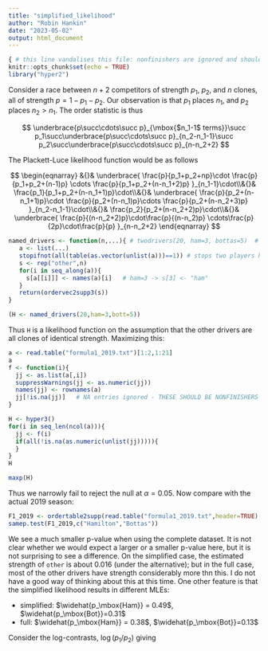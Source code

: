 ```yaml
---
title: "simplified_likelihood"
author: "Robin Hankin"
date: "2023-05-02"
output: html_document
---
```


```r
{ # this line vandalises this file: nonfinishers are ignored and should not be!
knitr::opts_chunk$set(echo = TRUE)
library("hyper2")
```

Consider a race between $n+2$ competitors of strength $p_1$, $p_2$,
and $n$ clones, all of strength $p=1-p_1-p_2$.  Our observation is
that $p_1$ places $n_1$, and $p_2$ places $n_2>n_1$.  The order
statistic is thus

$$
\underbrace{p\succ\cdots\succ p}_{\mbox{$n_1-1$ terms}}\succ p_1\succ\underbrace{p\succ\cdots\succ p}_{n_2-n_1-1}\succ p_2\succ\underbrace{p\succ\cdots\succ p}_{n-n_2+2}
$$

The Plackett-Luce likelihood function would be as follows

$$
\begin{eqnarray}
&{}&
\underbrace{
\frac{p}{p_1+p_2+np}\cdot
\frac{p}{p_1+p_2+(n-1)p}
\cdots
\frac{p}{p_1+p_2+(n-n_1+2)p}
}_{n_1-1}\cdot\\&{}&
\frac{p_1}{p_1+p_2+(n-n_1+1)p}\cdot\\&{}&
\underbrace{
\frac{p}{p_2+(n-n_1+1)p}\cdot
\frac{p}{p_2+(n-n_1)p}\cdots
\frac{p}{p_2+(n-n_2+3)p}
}_{n_2-n_1-1}\cdot\\&{}&
\frac{p_2}{p_2+(n-n_2+2)p}\cdot\\&{}&
\underbrace{
\frac{p}{(n-n_2+2)p}\cdot\frac{p}{(n-n_2)p}
\cdots\frac{p}{2p}\cdot\frac{p}{p}
}_{n-n_2+2}
\end{eqnarray}
$$



```r
named_drivers <- function(n,...){ # twodrivers(20, ham=3, bottas=5)  # NB repeats allowed!
   a <- list(...)
   stopifnot(all(table(as.vector(unlist(a)))==1)) # stops two players having the same result
   s <- rep("other",n)
   for(i in seq_along(a)){
     s[a[[i]]] <- names(a)[i]   # ham=3 -> s[3] <- "ham"
   }
   return(ordervec2supp3(s))  
}
```


```r
(H <- named_drivers(20,ham=3,bott=5))
```
      
Thus `H` is a likelihood function on the assumption that the other
drivers are all clones of identical strength.  Maximizing this:


```r
a <- read.table("formula1_2019.txt")[1:2,1:21]
a
f <- function(i){
  jj <- as.list(a[,i])
  suppressWarnings(jj <- as.numeric(jj))
  names(jj) <- rownames(a)
  jj[!is.na(jj)]   # NA entries ignored - THESE SHOULD BE NONFINISHERS
}

H <- hyper3()
for(i in seq_len(ncol(a))){
  jj <- f(i)
  if(all(!is.na(as.numeric(unlist(jj))))){
  }
}
H
```

```r
maxp(H)
```
Thus we narrowly fail to reject the null at $\alpha = 0.05$.  Now
compare with the actual 2019 season:

```r
F1_2019 <- ordertable2supp(read.table("formula1_2019.txt",header=TRUE)[,1:21])
samep.test(F1_2019,c("Hamilton","Bottas"))
```

We see a much smaller p-value when using the complete dataset.  It is
not clear whether we would expect a larger or a smaller p-value here,
but it is not surprising to see a difference.  On the simplified case,
the estimated strength of `other` is about 0.016 (under the
alternative); but in the full case, most of the other drivers have
strength considerably more thn this.  I do not have a good way of
thinking about this at this time.  One other feature is that the
simplified likelihood results in different MLEs:

* simplified: $\widehat{p_\mbox{Ham}} = 0.49$, $\widehat{p_\mbox{Bot}}=0.31$
* full: $\widehat{p_\mbox{Ham}} = 0.38$, $\widehat{p_\mbox{Bot}}=0.13$

Consider the log-contrasts, $\log(p_1/p_2)$ giving
